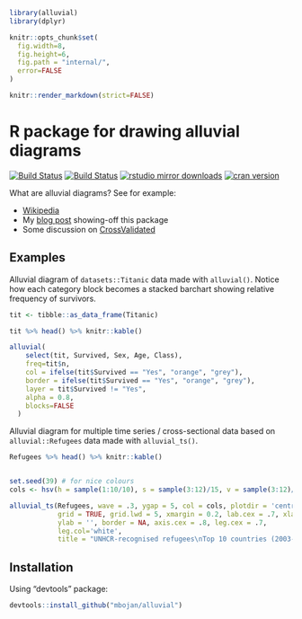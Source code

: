```r
library(alluvial)
library(dplyr)

knitr::opts_chunk$set(
  fig.width=8,
  fig.height=6,
  fig.path = "internal/",
  error=FALSE
)

knitr::render_markdown(strict=FALSE)
```



# R package for drawing alluvial diagrams

[![Build Status](https://travis-ci.org/mbojan/alluvial.png?branch=master)](https://travis-ci.org/mbojan/alluvial)
[![Build Status](https://ci.appveyor.com/api/projects/status/hrdxlyd9pb5penpd?svg=true)](https://ci.appveyor.com/project/mbojan/alluvial)
[![rstudio mirror downloads](http://cranlogs.r-pkg.org/badges/alluvial?color=2ED968)](http://cranlogs.r-pkg.org/)
[![cran version](http://www.r-pkg.org/badges/version/alluvial)](https://cran.r-project.org/package=alluvial)


What are alluvial diagrams? See for example:

* [Wikipedia](http://en.wikipedia.org/wiki/Alluvial_diagram)
* My [blog post](http://bc.bojanorama.pl/2014/03/alluvial-diagrams) showing-off this package
* Some discussion on [CrossValidated](http://stats.stackexchange.com/questions/12029/is-it-possible-to-create-parallel-sets-plot-using-r)


## Examples

Alluvial diagram of `datasets::Titanic` data made with `alluvial()`. Notice how each category block becomes a stacked barchart showing relative frequency of survivors.

```r
tit <- tibble::as_data_frame(Titanic)

tit %>% head() %>% knitr::kable()

alluvial(
    select(tit, Survived, Sex, Age, Class),
    freq=tit$n,
    col = ifelse(tit$Survived == "Yes", "orange", "grey"),
    border = ifelse(tit$Survived == "Yes", "orange", "grey"),
    layer = tit$Survived != "Yes",
    alpha = 0.8,
    blocks=FALSE
  )
```





Alluvial diagram for multiple time series / cross-sectional data based on `alluvial::Refugees` data made with `alluvial_ts()`.

```r
Refugees %>% head() %>% knitr::kable()


set.seed(39) # for nice colours
cols <- hsv(h = sample(1:10/10), s = sample(3:12)/15, v = sample(3:12)/15)

alluvial_ts(Refugees, wave = .3, ygap = 5, col = cols, plotdir = 'centred', alpha=.9,
            grid = TRUE, grid.lwd = 5, xmargin = 0.2, lab.cex = .7, xlab = '',
            ylab = '', border = NA, axis.cex = .8, leg.cex = .7,
            leg.col='white', 
            title = "UNHCR-recognised refugees\nTop 10 countries (2003-13)\n")
```



## Installation

Using "devtools" package:

``` r
devtools::install_github("mbojan/alluvial")
```
